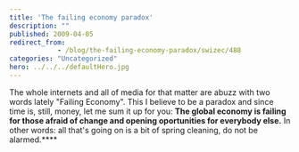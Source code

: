 ```yaml
---
title: 'The failing economy paradox'
description: ""
published: 2009-04-05
redirect_from: 
            - /blog/the-failing-economy-paradox/swizec/488
categories: "Uncategorized"
hero: ../../../defaultHero.jpg
---
```

The whole internets and all of media for that matter are abuzz with two words lately "Failing Economy". This I believe to be a paradox and since time is, still, money, let me sum it up for you: **The global economy is failing for those afraid of change and opening oportunities for everybody else.** In other words: all that's going on is a bit of spring cleaning, do not be alarmed.****